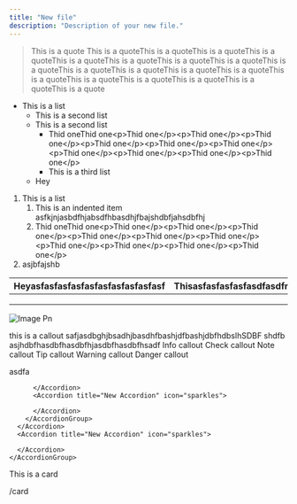 ```yaml
---
title: "New file"
description: "Description of your new file."
---
```


> This is a quote This is a quoteThis is a quoteThis is a quoteThis is a quoteThis is a quoteThis is a quoteThis is a quoteThis is a quoteThis is a quoteThis is a quoteThis is a quoteThis is a quoteThis is a quoteThis is a quoteThis is a quoteThis is a quoteThis is a quoteThis is a quoteThis is a quote

- This is a list
  - This is a second list
  - This is a second list
    - Thid oneThid one\<p\>Thid one\</p\>\<p\>Thid one\</p\>\<p\>Thid one\</p\>\<p\>Thid one\</p\>\<p\>Thid one\</p\>\<p\>Thid one\</p\>\<p\>Thid one\</p\>\<p\>Thid one\</p\>\<p\>Thid one\</p\>\<p\>Thid one\</p\>
    - This is a third list
  - Hey

1. This is a list
   1. This is an indented item asfkjnjasbdfhjabsdfhbasdhjfbajshdbfjahsdbfhj
   2. Thid oneThid one\<p\>Thid one\</p\>\<p\>Thid one\</p\>\<p\>Thid one\</p\>\<p\>Thid one\</p\>\<p\>Thid one\</p\>\<p\>Thid one\</p\>\<p\>Thid one\</p\>\<p\>Thid one\</p\>\<p\>Thid one\</p\>\<p\>Thid one\</p\>
2. asjbfajshb

| Heyasfasfasfasfasfasfasfasfasfasf | ThisasfasfasfasfasdfasdfnbsaThisasfasfasfasfasdfasdfnbsaThisasfasfasfasfasdfasdfnbsaThisasfasfasfasfasdfasdfnbsaThisasfasfasfasfasdfasdfnbsa | ThisasfasfasfasfasdfasdfnbsaIs | | | | | | | | |
| --------------------------------- | -------------------------------------------------------------------------------------------------------------------------------------------- | ------------------------------ | --- | --- | --- | --- | --- | --- | --- | --- |
|                                   |                                                                                                                                              |                                | | | | | | | | |
|                                   |                                                                                                                                              |                                | | | | | | | | |
|                                   |                                                                                                                                              |                                | | | | | | | | |

![Image Pn](/images/image.png)

<Info>
  this is a callout safjasdbghjbsadhjbasdhfbashjdfbashjdbfhdbslhSDBF shdfb asjhdbfhasdbfhasdbfhjasdbfhasdbfhsadf
</Info>

<Info>
  Info callout
</Info>

<Check>
  Check callout
</Check>

<Note>
  Note callout
</Note>

<Tip>
  Tip callout
</Tip>

<Warning>
  Warning callout
</Warning>

<Danger>
  Danger callout

  asdfa
</Danger>

<Accordion title="New Accordion" description="heyoaeyfba" defaultOpen icon="sparkles">
  <Accordion title="New Accordion" icon="sparkles">
    <AccordionGroup>
      <Accordion title="New Accordion" icon="sparkles">
        <AccordionGroup>
          <Accordion title="New Accordion" icon="sparkles">
            
          </Accordion>
          <Accordion title="New Accordion" icon="sparkles">
            
          </Accordion>
        </AccordionGroup>
      </Accordion>
      <Accordion title="New Accordion" icon="sparkles">
        
      </Accordion>
    </AccordionGroup>
  </Accordion>
</Accordion>

<Accordion title="New Accordion" icon="sparkles">
  
</Accordion>

<Card title="New Card" icon="sparkles" iconType="duotone" href="metria.so" cta="CTA">
  This is a card
</Card>

<CardGroup cols={2}>
  <Card title="New Card" icon="sparkles">
    
  </Card>
</CardGroup>

/card
